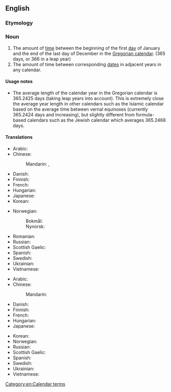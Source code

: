==English==

===Etymology===
{{com|en|calendar|year}}

===Noun===
{{wikipedia}}
{{en-noun}}

# The amount of [[time]] between the beginning of the first [[day]] of January and the end of the last day of December in the [[Gregorian calendar]]. (365 days, or 366 in a leap year)
# The amount of time between corresponding [[date]]s in adjacent years in any calendar.

====Usage notes====
* The average length of the calendar year in the Gregorian calendar is 365.2425 days (taking leap years into account). This is extremely close the average year length in other calendars such as the Islamic calendar based on the average time between vernal equinoxes (currently 365.2424 days and increasing), but slightly different from formula-based calendars such as the Jewish calendar which averages 365.2468 days.

====Translations====
{{trans-top|time between 1st January and 31st December}}
* Arabic: {{t-needed|ar}}
* Chinese:
*: Mandarin: {{t+|cmn|歷年}}, {{t+|cmn|历年|tr=lìnián}}
* Danish: {{t+|da|kalenderår|n}}
* Finnish: {{t+|fi|kalenterivuosi}}
* French: {{t+|fr|année civile|f}}
* Hungarian: {{t|hu|naptári év}}
* Japanese: {{t-needed|ja}}
* Korean: {{t-needed|ko}}
{{trans-mid}}
* Norwegian:
*: Bokmål: {{t|nb|kalenderår|n}}
*: Nynorsk: {{t|nn|kalenderår|n}}
* Romanian: {{t+|ro|an calendaristic|m}}
* Russian: {{t|ru|календарный год}}
* Scottish Gaelic: {{t|gd|bliadhna mìosachain|f}}
* Spanish: {{t|es|año natural|m}}
* Swedish: {{t+|sv|kalenderår|n}}
* Ukrainian: {{t|uk|календарний рік|m}}
* Vietnamese: {{t-needed|vi}}
{{trans-bottom}}

{{trans-top|time between corresponding dates in adjacent years}}
* Arabic: {{t-needed|ar}}
* Chinese:
*: Mandarin: {{t|cmn|[[一]][[整]][[年]]|tr=yī zhěng nián}}
* Danish: {{t+|da|år|n}}
* Finnish: {{t+|fi|kalenterivuosi}}
* French: {{t+|fr|an|m}}
* Hungarian: {{t-needed|hu}}
* Japanese: {{t-needed|ja}}
{{trans-mid}}
* Korean: {{t-needed|ko}}
* Norwegian: {{t-needed|no}}
* Russian: {{t-needed|ru}}
* Scottish Gaelic: {{t|gd|bliadhna mìosachain|f}}
* Spanish: {{t|es|año natural|m}}
* Swedish: {{t+|sv|kalenderår|n}}
* Ukrainian: {{t-needed|uk}}
* Vietnamese: {{t-needed|vi}}
{{trans-bottom}}

[[Category:en:Calendar terms]]